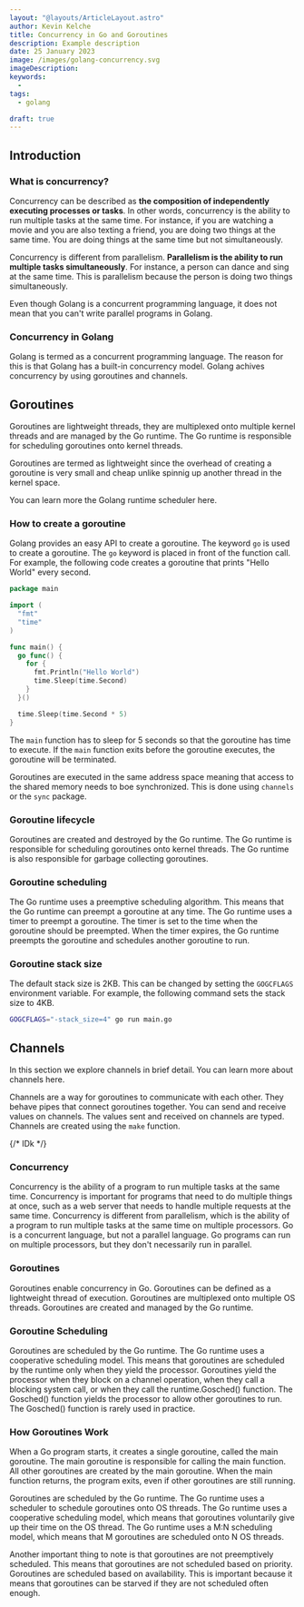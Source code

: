 ```yaml
---
layout: "@layouts/ArticleLayout.astro"
author: Kevin Kelche
title: Concurrency in Go and Goroutines
description: Example description
date: 25 January 2023
image: /images/golang-concurrency.svg
imageDescription:
keywords:
  -
tags:
  - golang

draft: true
---
```



## Introduction

### What is concurrency?

Concurrency can be described as **the composition of independently executing processes or tasks**. In other words, concurrency is the ability to run multiple tasks at the same time. For instance, if you are watching a movie and you are also texting a friend, you are doing two things at the same time. You are doing things at the same time but not simultaneously.

Concurrency is different from parallelism. **Parallelism is the ability to run multiple tasks simultaneously**.
For instance, a person can dance and sing at the same time. This is parallelism because the person is doing two things simultaneously.

<Nugget>
  Even though Golang is a concurrent programming language, it does not mean that
  you can't write parallel programs in Golang.
</Nugget>

### Concurrency in Golang

Golang is termed as a concurrent programming language. The reason for this is that Golang has a built-in concurrency model. Golang achives concurrency by using goroutines and channels.

## Goroutines

Goroutines are lightweight threads, they are multiplexed onto multiple kernel threads and are managed by the Go runtime. The Go runtime is responsible for scheduling goroutines onto kernel threads.

Goroutines are termed as lightweight since the overhead of creating a goroutine is very small and cheap unlike spinnig up another thread in the kernel space.

You can learn more the Golang runtime scheduler <Link url="/blog/go/golang-scheduling">here</Link>.

### How to create a goroutine

Golang provides an easy API to create a goroutine. The keyword `go` is used to create a goroutine. The `go` keyword is placed in front of the function call. For example, the following code creates a goroutine that prints "Hello World" every second.

```go title="main.go"
package main

import (
  "fmt"
  "time"
)

func main() {
  go func() {
    for {
      fmt.Println("Hello World")
      time.Sleep(time.Second)
    }
  }()

  time.Sleep(time.Second * 5)
}
```

The `main` function has to sleep for 5 seconds so that the goroutine has time to execute. If the `main` function exits before the goroutine executes, the goroutine will be terminated.

Goroutines are executed in the same address space meaning that access to the shared memory needs to boe synchronized. This is done using `channels` or the `sync` package.

### Goroutine lifecycle

Goroutines are created and destroyed by the Go runtime. The Go runtime is responsible for scheduling goroutines onto kernel threads. The Go runtime is also responsible for garbage collecting goroutines.

### Goroutine scheduling

The Go runtime uses a preemptive scheduling algorithm. This means that the Go runtime can preempt a goroutine at any time. The Go runtime uses a timer to preempt a goroutine. The timer is set to the time when the goroutine should be preempted. When the timer expires, the Go runtime preempts the goroutine and schedules another goroutine to run.

### Goroutine stack size

The default stack size is 2KB. This can be changed by setting the `GOGCFLAGS` environment variable. For example, the following command sets the stack size to 4KB.

```bash
GOGCFLAGS="-stack_size=4" go run main.go
```

## Channels

In this section we explore channels in brief detail. You can learn more about channels <Link url="/blog/go/golang-channels">here</Link>.

Channels are a way for goroutines to communicate with each other. They behave pipes that connect goroutines together. You can send and receive values on channels. The values sent and received on channels are typed. Channels are created using the `make` function.

{/* IDk */}

### Concurrency

Concurrency is the ability of a program to run multiple tasks at the same time. Concurrency is important for programs that need to do multiple things at once, such as a web server that needs to handle multiple requests at the same time. Concurrency is different from parallelism, which is the ability of a program to run multiple tasks at the same time on multiple processors. Go is a concurrent language, but not a parallel language. Go programs can run on multiple processors, but they don't necessarily run in parallel.

### Goroutines

Goroutines enable concurrency in Go. Goroutines can be defined as a lightweight thread of execution. Goroutines are multiplexed onto multiple OS threads. Goroutines are created and managed by the Go runtime.

### Goroutine Scheduling

Goroutines are scheduled by the Go runtime. The Go runtime uses a cooperative scheduling model. This means that goroutines are scheduled by the runtime only when they yield the processor. Goroutines yield the processor when they block on a channel operation, when they call a blocking system call, or when they call the runtime.Gosched() function. The Gosched() function yields the processor to allow other goroutines to run. The Gosched() function is rarely used in practice.

### How Goroutines Work

When a Go program starts, it creates a single goroutine, called the main goroutine. The main goroutine is responsible for calling the main function. All other goroutines are created by the main goroutine. When the main function returns, the program exits, even if other goroutines are still running.

Goroutines are scheduled by the Go runtime. The Go runtime uses a scheduler to schedule goroutines onto OS threads. The Go runtime uses a cooperative scheduling model, which means that goroutines voluntarily give up their time on the OS thread. The Go runtime uses a M:N scheduling model, which means that M goroutines are scheduled onto N OS threads.

Another important thing to note is that goroutines are not preemptively scheduled. This means that goroutines are not scheduled based on priority. Goroutines are scheduled based on availability. This is important because it means that goroutines can be starved if they are not scheduled often enough.
